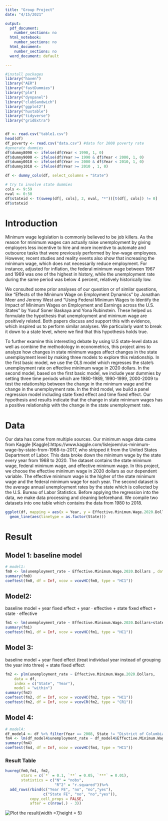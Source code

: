 ```yaml
---
title: "Group Project"
date: "4/15/2021"

output:
  pdf_document:
    number_sections: no
  html_notebook:
    number_sections: no
  html_document:
    number_sections: no
  word_document: default

---
```


```r
#install packages
library("haven")    
library("AER")   
library("fastDummies")
library("plm")
library("dynpanel")
library("clubSandwich")
library("ggplot2")
library("huxtable")
library("tidyverse") 
library("gridExtra")


df <- read.csv("table1.csv")
head(df)
df_poverty <- read.csv("data.csv") #data for 2008 poverty rate
#generate dummies
df$dummy8090 <- ifelse(df$Year < 1990, 1, 0)
df$dummy9000 <- ifelse(df$Year >= 1990 & df$Year < 2000, 1, 0)
df$dummy0010 <- ifelse(df$Year >= 2000 & df$Year < 2010, 1, 0)
df$dummy1018 <- ifelse(df$Year >= 2010 , 1, 0)

df <- dummy_cols(df, select_columns = "State")

# try to involve state dummies 
cols <- 9:59
nval <- 0:50
df$stateid <- t(sweep(df[, cols], 2, nval, "*"))[t(df[, cols]) != 0]
df$stateid

```

# Introduction

Minimum wage legislation is commonly believed to be job killers. As the reason for minimum wages can actually raise unemployment by giving employers less incentive to hire and more incentive to automate and outsource tasks that were previously performed by low-wage employees. However, recent studies and reality events also show that increasing the minimum wage, which does not necessarily reduce employment. For instance, adjusted for inflation, the federal minimum wage between 1967 and 1969 was one of the highest in history, while the unemployment rate during the same period was below 4 percent, relatively historically low.

We consulted some prior analyses of our question or of similar questions, like “Effects of the Minimum Wage on Employment Dynamics” by Jonathan Meer and Jeremy West and “Using Federal Minimum Wages to Identify the Impact of Minimum Wages on Employment and Earnings across the U.S. States” by Yusuf Soner Baskaya and Yona Rubinstein. These helped us formulate the hypothesis that unemployment and minimum wage are positively related. Both papers discuss and support this with evidence, which inspired us to perform similar analyses. We particularly want to break it down to a state level, where we find that this hypothesis holds true.

To further examine this interesting debate by using U.S state-level data as well as combine the methodology in econometrics, this project aims to analyze how changes in state minimum wages affect changes in the state unemployment level by making three models to explore this relationship. In the first basic model, we use the OLS model which regresses the state's unemployment rate on effective minimum wage in 2020 dollars. In the second model, based on the first basic model, we include year dummies by setting three time periods which are 1980-1989, 1990-1999, 2000-2009 to test the relationship between the change in the minimum wage and the change in the unemployment rate. In the third model, we build a panel regression model including state fixed effect and time fixed effect. Our hypothesis and results indicate that the change in state minimum wages has a positive relationship with the change in the state unemployment rate.

# Data

[link]:https://stackoverflow.com/questions/29787850/how-do-i-add-a-url-to-r-markdown

Our data has come from multiple sources. Our minimum wage data came from Kaggle [Kaggle]:https://www.kaggle.com/lislejoem/us-minimum-wage-by-state-from-1968-to-2017, who stripped it from the United States Department of Labor. This data broke down the minimum wage by the state every year from 1968 to 2020. The dataset contains the state minimum wage, federal minimum wage, and effective minimum wage. In this project, we choose the effective minimum wage in 2020 dollars as our dependent variable. The effective minimum wage is the higher of the state minimum wage and the federal minimum wage for each year. The second dataset is the average annual unemployment rates by the state which is collected by the U.S. Bureau of Labor Statistics. Before applying the regression into the data, we make data processing and cleaning beforehand. We compile two datasets into one table which contains the data from 1980 to 2018.


```r
ggplot(df, mapping = aes(x = Year, y = Effective.Minimum.Wage.2020.Dollars)) +
  geom_line(aes(linetype = as.factor(State)))
```


# Result
## Model 1: baseline model
```r
# model1:
fm0 <- lm(unemployment_rate ~ Effective.Minimum.Wage.2020.Dollars , data = df)
summary(fm0)
coeftest(fm0, df = Inf, vcov = vcovHC(fm0, type = "HC1"))
```

## Model2:
baseline model + year fixed effect + year $\cdot$ effective + state fixed effect + state $\cdot$ effective
```r

fm1 <- lm(unemployment_rate ~ Effective.Minimum.Wage.2020.Dollars+stateid + dummy8090 + dummy9000 + dummy0010 +Effective.Minimum.Wage.2020.Dollars*dummy8090+Effective.Minimum.Wage.2020.Dollars*dummy9000+Effective.Minimum.Wage.2020.Dollars*dummy0010, data = df)
summary(fm1)
coeftest(fm1, df = Inf, vcov = vcovHC(fm1, type = "HC1"))
```


## Model 3:
baseline model + year fixed effect (treat individual year instead of grouping the year into three) + state fixed effect
```r

fm2 <- plm(unemployment_rate ~ Effective.Minimum.Wage.2020.Dollars, 
    data = df,
    index = c("State", "Year"), 
    model = "within")
summary(fm2)
coeftest(fm2, df = Inf, vcov = vcovHC(fm2, type = "HC1"))
coeftest(fm2, df = Inf, vcov = vcovCR(fm2, type = "CR1"))
```
## Model 4:
```r
# model4:
df_model4 <- df %>% filter(Year == 2008, State != "District of Columbia")
fm4 <- lm(df_model4$unemployment_rate ~ df_model4$Effective.Minimum.Wage.2020.Dollars + df_poverty$Percent.Above.Poverty.Rate)
summary(fm4)
coeftest(fm4, df = Inf, vcov = vcovHC(fm4, type = "HC1"))
 ```


### Result Table

```r
huxreg(fm0,fm1, fm2,
       stars = c(`*` = 0.1, `**` = 0.05, `***` = 0.01),
       statistics = c("N" = "nobs", 
                      "R^2" = "r.squared"))%>%
  add_rows(rbind(c("Year FE", "no", "no","yes"), 
                 c("State FE", "no", "no","yes")), 
           copy_cell_props = FALSE,
           after = c(nrow(.) - 3))
 ```


![Plot the result ](plot_zoom.png){width =7,height = 5}
